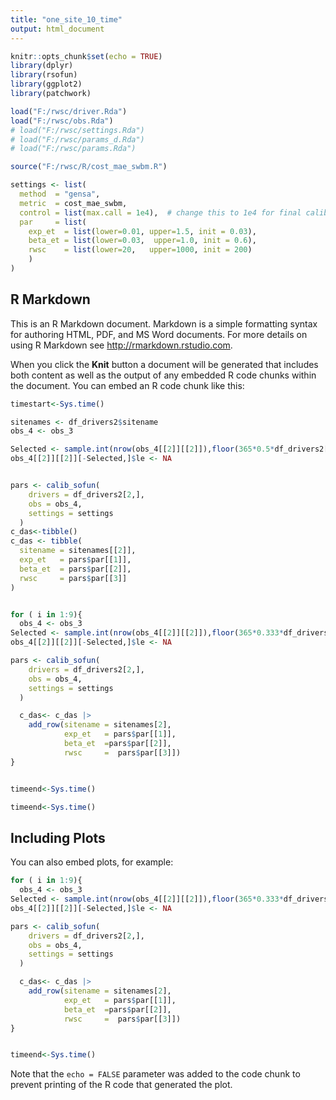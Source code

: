 ```yaml
---
title: "one_site_10_time"
output: html_document
---
```


```r
knitr::opts_chunk$set(echo = TRUE)
library(dplyr)
library(rsofun)
library(ggplot2)
library(patchwork)

load("F:/rwsc/driver.Rda")
load("F:/rwsc/obs.Rda")
# load("F:/rwsc/settings.Rda")
# load("F:/rwsc/params_d.Rda")
# load("F:/rwsc/params.Rda")

source("F:/rwsc/R/cost_mae_swbm.R")

settings <- list(
  method  = "gensa",
  metric  = cost_mae_swbm,
  control = list(max.call = 1e4),  # change this to 1e4 for final calibration
  par     = list(
    exp_et  = list(lower=0.01, upper=1.5, init = 0.03),
    beta_et = list(lower=0.03,  upper=1.0, init = 0.6),
    rwsc    = list(lower=20,   upper=1000, init = 200)
    )
)

```

## R Markdown

This is an R Markdown document. Markdown is a simple formatting syntax for authoring HTML, PDF, and MS Word documents. For more details on using R Markdown see <http://rmarkdown.rstudio.com>.

When you click the **Knit** button a document will be generated that includes both content as well as the output of any embedded R code chunks within the document. You can embed an R code chunk like this:

```r
timestart<-Sys.time()

sitenames <- df_drivers2$sitename
obs_4 <- obs_3

Selected <- sample.int(nrow(obs_4[[2]][[2]]),floor(365*0.5*df_drivers2[2,]$params_siml[[1]]$nyeartrend))
obs_4[[2]][[2]][-Selected,]$le <- NA


pars <- calib_sofun(
    drivers = df_drivers2[2,],  
    obs = obs_4,
    settings = settings
  )
c_das<-tibble()
c_das <- tibble(
  sitename = sitenames[[2]],
  exp_et   = pars$par[[1]],
  beta_et  = pars$par[[2]],
  rwsc     = pars$par[[3]]
)


for ( i in 1:9){
  obs_4 <- obs_3
Selected <- sample.int(nrow(obs_4[[2]][[2]]),floor(365*0.333*df_drivers2[2,]$params_siml[[1]]$nyeartrend))
obs_4[[2]][[2]][-Selected,]$le <- NA

pars <- calib_sofun(
    drivers = df_drivers2[2,],  
    obs = obs_4,
    settings = settings
  ) 

  c_das<- c_das |>
    add_row(sitename = sitenames[2],
            exp_et   = pars$par[[1]],
            beta_et  =pars$par[[2]],
            rwsc     =  pars$par[[3]])
}


timeend<-Sys.time()

timeend<-Sys.time()

```

## Including Plots

You can also embed plots, for example:

```r

for ( i in 1:9){
  obs_4 <- obs_3
Selected <- sample.int(nrow(obs_4[[2]][[2]]),floor(365*0.333*df_drivers2[2,]$params_siml[[1]]$nyeartrend))
obs_4[[2]][[2]][-Selected,]$le <- NA

pars <- calib_sofun(
    drivers = df_drivers2[2,],  
    obs = obs_4,
    settings = settings
  ) 

  c_das<- c_das |>
    add_row(sitename = sitenames[2],
            exp_et   = pars$par[[1]],
            beta_et  =pars$par[[2]],
            rwsc     =  pars$par[[3]])
}


timeend<-Sys.time()

```

Note that the `echo = FALSE` parameter was added to the code chunk to prevent printing of the R code that generated the plot.
